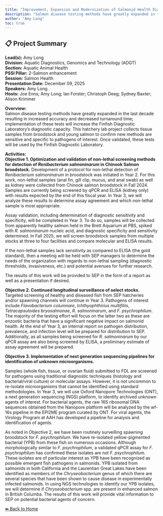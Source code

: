 ---
title: "Improvement, Expansion and Modernization of Salmonid Health Diagnostic Services For Optimizing Salmonid Hatchery Health Management."
description: "Salmon disease testing methods have greatly expanded in the last decade resulting in increased accuracy and decreased turnaround time; implementation of these tests will increase the Finfish Diagnostic Laboratory’s diagnostic capacity. This hatchery lab project collects tissue samples from broodstock and young salmon to confirm new methods are sensitive and specific to pathogens of interest. Once validated, these tests will be used by the Finfish Diagnostic Laboratory."
author: "Amy Long"
toc: true
---

## 📋 Project Summary

**Lead(s):** Amy Long  
**Division:** Aquatic Diagnostics, Genomics and Technology (ADGT)  
**Section:** Aquatic Animal Health  
**PSSI Pillar:** 2-Salmon enhancement  
**Session:** Salmon Health  
**Presentation Date:** December 09, 2025  
**Speakers:** Amy Long  
**Hosts:** Joe Enns; Amy Long; Ian Forster; Christoph Deeg; Sydney Baxter; Alison Krimmer  

**Overview:**  
Salmon disease testing methods have greatly expanded in the last decade resulting in increased accuracy and decreased turnaround time; implementation of these tests will increase the Finfish Diagnostic Laboratory’s diagnostic capacity. This hatchery lab project collects tissue samples from broodstock and young salmon to confirm new methods are sensitive and specific to pathogens of interest. Once validated, these tests will be used by the Finfish Diagnostic Laboratory.   

**Activities:**  
**Objective 1. Optimization and validation of non-lethal screening methods for detection of *Renibacterium salmoninarum* in Chinook Salmon broodstock.** Development of a protocol for non-lethal detection of *Renibacterium salmoninarum* in broodstock was initiated in Year 2. For this work, non-lethal samples (anal fin, gill clip, mucus, and anal swab) as well as kidney were collected from Chinook salmon broodstock in Fall 2024. Samples are currently being screened by qPCR and ELISA (kidney only) with results expected by the end of this fiscal year. In Year 3, we will analyze these results to determine assay agreement and which non-lethal sample is most appropriate. 

Assay validation, including determination of diagnostic sensitivity and specificity, will be completed in Year 3. To do so, samples will be collected from apparently healthy salmon held in the Brett Aquarium at PBS, spiked with *R. salmoninarum* nucleic acid, and diagnostic specificity and sensitivity determined. In Fall 2025, we will screen broodstock samples from multiple stocks at three to four facilities and compare molecular and ELISA results. 

If the non-lethal samples lack sensitivity as compared to ELISA (the gold standard), then a meeting will be held with SEP managers to determine the needs of the organization with regards to non-lethal sampling (diagnostic thresholds, invasiveness, etc.) and potential avenues for further research. 

The results of this work will be provided to SEP in the form of a report as well as a presentation if desired.

**Objective 2. Continued longitudinal surveillance of select stocks.** Targeted screening of healthy and diseased fish from SEP hatcheries and/or spawning channels will continue in Year 3. Pathogens of interest include *Flavobacterium columnare*, *Ichthyophthirius multifiliis*, *Tetracapsuloides bryosalmonae*, *R. salmoninarum*, and *F. psychrophilum*. The majority of the testing effort will focus on the latter two as these are enzootic bacteria that have a significant negative impact on salmonid health. At the end of Year 3, an internal report on pathogen distribution, prevalence, and infection level will be prepared for distribution to SEP. Additionally, as all samples being screened for *R. salmoninarum* by our qPCR assay are also being screened by ELISA, a preliminary estimate of assay agreement will be prepared. 

**Objective 3. Implementation of next generation sequencing pipelines for identification of unknown microorganisms.** 
Samples (whole fish, tissue, or ovarian fluid) submitted to FDL are screened for pathogens using traditional diagnostic techniques (histology and bacterial/viral culture) or molecular assays. However, it is not uncommon to re-isolate microorganisms that cannot be identified using standard methodologies. In Year 3, we will use Oxford Nanopore Technologies (ONT), a next generation sequencing (NGS) platform, to identify archived unknown agents of interest. For bacterial agents, the raw 16S ribosomal DNA sequences obtained from the Nanopore platform will be analyzed by the wf-16s pipeline in the EPI2ME program curated by ONT. For viral agents, the Virology Program at AAH has developed a pipeline for analysis and identification of agents. 

As noted in Objective 2, we have been routinely surveilling spawning broodstock for *F. psychrophilum*. We have re-isolated yellow-pigmented bacterial (YPB) from these fish on numerous occasions. Although morphologically similar to *F. psychrophilum*, a validated qPCR assay for *F. psychrophilum* has confirmed these isolates are not *F. psychrophilum*. These isolates are of particular interest as YPB have been recognized as possible emergent fish pathogens in salmonids. YPB isolated from salmonids in both California and the Laurentian Great Lakes have been identified as members of the *Chryseobacterium* genus of which there are several species that have been shown to cause disease in experimentally infected salmonids. In using NGS technologies to identify our YPB isolates, we will determine if *Chryseobacterium* spp. are present in enhanced salmon in British Columba. The results of this work will provide vital information to SEP on potential bacterial agents of concern.

[⬅ Back to Home](../index.qmd)

